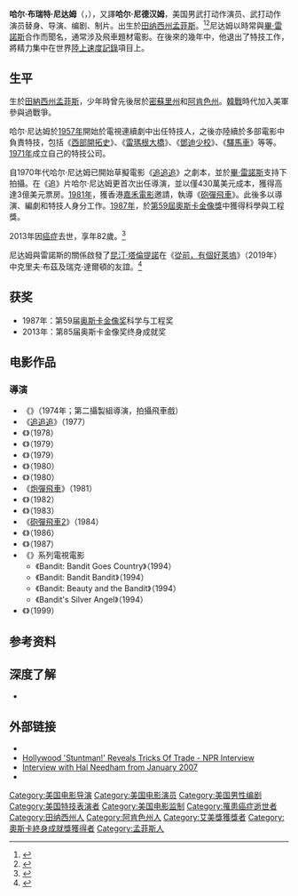 {{noteTA
|G1=Show
|G2=Movie
|G3=PP
}}
{{Infobox entertainer
| image       = Hal needham 2011.jpg
| caption     = 哈尔·尼达姆攝於2011年[[德克薩斯州|德克薩斯州]]書展
|type=男演員
|birth_date={{birth date|1931|3|6}}
|birth_place=[[美國|美國]][[田納西州|田納西州]][[孟菲斯_(田納西州)|孟菲斯]]
|death_date={{death date and age|2013|10|25|1931|3|6}}
|death_place=美國[[加利福尼亞州|加利福尼亞州]][[洛杉磯|洛杉磯]]
|birth_name=Hal Brett Needham 
|spouse={{marriage|Dani Crayne|1981|1987}}<br>{{marriage|Ellyn Wynne Williams|1996}}
|children=David Needham
|academyawards='''科技成果獎''<br>1987年 For the design and development of the Shotmaker Elite camera car and crane<br>'''[[奧斯卡榮譽獎|奧斯卡榮譽獎]]'''<br>2013年 終身成就獎
|emmyawards='''最佳工程發展'''<br>1990年 Shotmaker Elite Camera Car and Crane 
}}
'''哈尔·布瑞特·尼达姆'''（{{lang-en|Hal Brett Needham}}，{{bd|1931年|3月6日|2013年|10月25日|catIdx=Needham}}），又譯'''哈尔·尼德汉姆'''，美国男武打动作演员、武打动作演员替身、导演、编剧、制片。出生於[[田纳西州|田纳西州]][[孟菲斯_(田納西州)|孟菲斯]]。<ref>{{cite web |url=http://www.filmreference.com/film/44/Hal-Needham.html |title=Hal Needham Biography (1931-) |publisher=Filmreference.com |date= |accessdate=2012-01-21 |archive-date=2020-08-01 |archive-url=https://web.archive.org/web/20200801132438/http://www.filmreference.com/film/44/Hal-Needham.html |dead-url=no }}</ref><ref>{{cite web|work=[[The_Los_Angeles_Times|The Los Angeles Times]]|title=Hal Needham, veteran Hollywood stuntman and director, dies at 82|first=Steve|last=Chawkins|date=2013-10-25|url=http://www.latimes.com/obituaries/la-et-mn-hal-needham-director-stuntman-dies-20131025,0,5895908.story#axzz2in053exb|accessdate=2013-10-28|archive-date=2013-11-22|archive-url=https://web.archive.org/web/20131122093656/http://www.latimes.com/obituaries/la-et-mn-hal-needham-director-stuntman-dies-20131025,0,5895908.story#axzz2in053exb|dead-url=no}}</ref>尼达姆以時常與[[畢·雷諾斯|畢·雷諾斯]]合作而聞名，通常涉及飛車題材電影。在後來的幾年中，他退出了特技工作，將精力集中在世界[[陸上速度記錄|陸上速度記錄]]項目上。

==生平==
生於[[田納西州|田納西州]][[孟菲斯_(田納西州)|孟菲斯]]，少年時曾先後居於[[密蘇里州|密蘇里州]]和[[阿肯色州|阿肯色州]]。[[韓戰|韓戰]]時代加入美軍參與過戰爭。

哈尔·尼达姆於[[1957年|1957年]]開始於電視連續劇中出任特技人，之後亦陸續於多部電影中負責特技，包括《[[西部開拓史|西部開拓史]]》、《[[雷瑪根大橋|雷瑪根大橋]]》、《[[鄧迪少校|鄧迪少校]]》、《[[驛馬車_(電影)|驛馬車]]》等等。[[1971年|1971年]]成立自己的特技公司。

自1970年代哈尔·尼达姆已開始草擬電影《[[追追追|追追追]]》之劇本，並於[[畢·雷諾斯|畢·雷諾斯]]支持下拍攝。在《追》片哈尔·尼达姆更首次出任導演，並以僅430萬美元成本，獲得高達3億美元票房。[[1981年|1981年]]，獲香港[[嘉禾電影|嘉禾電影]]邀請，執導《[[砲彈飛車|砲彈飛車]]》。此後多以導演、編劇和特技人身分工作。[[1987年|1987年]]，於[[第59屆奧斯卡金像獎|第59屆奧斯卡金像獎]]中獲得科學與工程獎。

2013年因[[癌症|癌症]]去世，享年82歲。<ref>{{cite news|last=Truitt|first=Brian|title=Iconic stuntman, director Hal Needham dies at 82|url=https://www.usatoday.com/story/life/movies/2013/10/25/hal-needham-appreciation/3196857/|work=USA Today|publisher=Gannett|access-date=2013-10-26|date=2013-10-25|archive-date=2021-01-31|archive-url=https://web.archive.org/web/20210131201428/https://www.usatoday.com/story/life/movies/2013/10/25/hal-needham-appreciation/3196857/|dead-url=no}}</ref>

尼达姆與雷諾斯的關係啟發了[[昆汀·塔倫提諾|昆汀·塔倫提諾]]在《[[從前，有個好萊塢|從前，有個好萊塢]]》（2019年）中克里夫·布茲及瑞克·達爾頓的友誼。<ref>{{cite news |date=2019-07-25 |last=Langmann |first=Brady |title=The Stuntman Who Inspired Brad Pitt's ''Once Upon a Time in Hollywood'' Character Is More Badass In Real Life |work=Esquire |url=https://www.esquire.com/entertainment/movies/a28504994/brad-pitt-once-upon-a-time-in-hollywood-character-true-story-stuntman-hal-needham/ |archive-url=https://web.archive.org/web/20190727174410/https://www.esquire.com/entertainment/movies/a28504994/brad-pitt-once-upon-a-time-in-hollywood-character-true-story-stuntman-hal-needham/ |archive-date=2019-07-27 |accessdate=2021-01-24 |dead-url=no }}</ref>

== 获奖 ==
* 1987年：第59届[[奥斯卡金像奖|奥斯卡金像奖]]科学与工程奖 
* 2013年：第85届奥斯卡金像奖终身成就奖 

== 电影作品 ==
=== 導演 ===
* 《{{le|牢獄風雲|The Longest Yard (1974 film)}}》（1974年；第二攝製組導演，拍攝飛車戲）
* 《[[追追追|追追追]]》（1977）
* 《{{le|王牌替身|Hooper (film)}}》（1978）
* 《{{le|瘋狂大鏢客|The Villain (1979 film)}}》（1979）
* 《{{le|公路謀殺案|Death Car on the Freeway}}》（1979）
* 《{{le|無限特技|Stunts Unlimited (film)}}》（1980）
* 《{{le|上天下地大追擊|Smokey and the Bandit II}}》（1980）
* 《[[炮彈飛車|炮彈飛車]]》（1981）
* 《{{le|未来先锋|Megaforce}}》（1982）
* 《{{le|熱血飛車|Stroker Ace}}》（1983）
* 《[[砲彈飛車2|砲彈飛車2]]》（1984）
* 《{{le|單車小子|Rad (film)}}》（1986）
* 《{{le|猛撞之軀|Body Slam (film)}}》（1987）
* 《{{le|追追追系列電影|Bandit (film series)|追追追}}》系列電視電影
** 《Bandit: Bandit Goes Country》（1994）
** 《Bandit: Bandit Bandit》（1994）
** 《Bandit: Beauty and the Bandit》（1994）
** 《Bandit's Silver Angel》（1994）
* 《{{le|艱難時光|Hard Time (film)}}》（1999）

==参考资料==
{{reflist}}

==深度了解==
* {{cite book |title=Stuntman!: My Car-Crashing, Plane-Jumping, Bone-Breaking, Death-Defying Hollywood Life |last=Needham |first= Hal |coauthors= |year=2011 |publisher=Little, Brown and Company |location=New York |isbn=0-316-07899-9 |oclc=548642135}}

==外部链接==
*{{imdb name|0624102}}
*[http://www.npr.org/2011/02/07/133308299/stuntman-high-jumps-tall-stories-from-a-veteran Hollywood 'Stuntman!' Reveals Tricks Of Trade - NPR Interview]{{Wayback|url=http://www.npr.org/2011/02/07/133308299/stuntman-high-jumps-tall-stories-from-a-veteran |date=20200813182838 }}
*[https://web.archive.org/web/20091026234706/http://ca.geocities.com/cannonballrunpitstop/halneedham.htm  Interview with Hal Needham from January 2007]
*{{memoryalpha}}

{{Hal Needham}}
{{奧斯卡榮譽獎}}
{{DEFAULTSORT:Needham, Hal}}
[[Category:美国电影导演|Category:美国电影导演]]
[[Category:美国电影演员|Category:美国电影演员]]
[[Category:美国男性编剧|Category:美国男性编剧]]
[[Category:美国特技表演者|Category:美国特技表演者]]
[[Category:美国电影监制|Category:美国电影监制]]
[[Category:罹患癌症逝世者|Category:罹患癌症逝世者]]
[[Category:田纳西州人|Category:田纳西州人]]
[[Category:阿肯色州人|Category:阿肯色州人]]
[[Category:艾美獎獲獎者|Category:艾美獎獲獎者]]
[[Category:奧斯卡終身成就獎獲得者|Category:奧斯卡終身成就獎獲得者]]
[[Category:孟菲斯人|Category:孟菲斯人]]